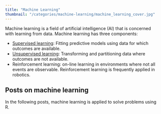 ```yaml
---
title: "Machine Learning"
thumbnail: "/categories/machine-learning/machine_learning_cover.jpg"
---
```

<script src="https://infograph.venngage.com/js/embed/v1/embed.js" data-vg-id="u34x7Gx704" data-title="A Brief History of Machine Learning" data-w="816" data-h="1056" data-multipage="true"></script>

Machine learning is a field of artificial intelligence (AI) that is concerned with learning from data. Machine learning has three components:

* [Supervised learning](/tags/supervised-learning/): Fitting predictive models using data for which outcomes are available.
* [Unsupervised learning](/tags/unsupervised-learning/): Transforming and partitioning data where outcomes are not available.
* Reinforcement learning: on-line learning in environments where not all events are observable. Reinforcement learning is frequently applied in robotics.

## Posts on machine learning

In the following posts, machine learning is applied to solve problems using R.
